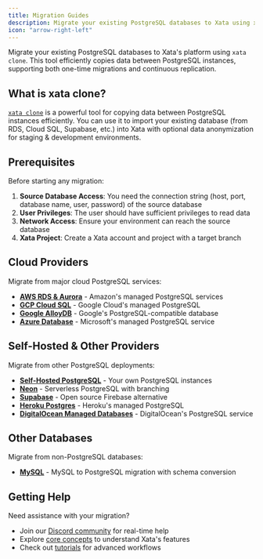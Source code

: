 ```yaml
---
title: Migration Guides
description: Migrate your existing PostgreSQL databases to Xata using xata clone
icon: "arrow-right-left"
---
```


Migrate your existing PostgreSQL databases to Xata's platform using `xata clone`. This tool efficiently copies data between PostgreSQL instances, supporting both one-time migrations and continuous replication.

## What is xata clone?

[`xata clone`](/cli/clone) is a powerful tool for copying data between PostgreSQL instances efficiently. You can use it to import your existing database (from RDS, Cloud SQL, Supabase, etc.) into Xata with optional data anonymization for staging & development environments.

## Prerequisites

Before starting any migration:

1. **Source Database Access**: You need the connection string (host, port, database name, user, password) of the source database
2. **User Privileges**: The user should have sufficient privileges to read data
4. **Network Access**: Ensure your environment can reach the source database
5. **Xata Project**: Create a Xata account and project with a target branch

## Cloud Providers

Migrate from major cloud PostgreSQL services:

- **[AWS RDS & Aurora](/migrations/aws-rds)** - Amazon's managed PostgreSQL services
- **[GCP Cloud SQL](/migrations/gcp-cloudsql)** - Google Cloud's managed PostgreSQL
- **[Google AlloyDB](/migrations/alloydb)** - Google's PostgreSQL-compatible database
- **[Azure Database](/migrations/azure)** - Microsoft's managed PostgreSQL service

## Self-Hosted & Other Providers

Migrate from other PostgreSQL deployments:

- **[Self-Hosted PostgreSQL](/migrations/self-hosted)** - Your own PostgreSQL instances
- **[Neon](/migrations/neon)** - Serverless PostgreSQL with branching
- **[Supabase](/migrations/supabase)** - Open source Firebase alternative
- **[Heroku Postgres](/migrations/heroku)** - Heroku's managed PostgreSQL
- **[DigitalOcean Managed Databases](/migrations/digitalocean)** - DigitalOcean's PostgreSQL service

## Other Databases

Migrate from non-PostgreSQL databases:

- **[MySQL](/migrations/mysql)** - MySQL to PostgreSQL migration with schema conversion

## Getting Help

Need assistance with your migration?

- Join our [Discord community](https://discord.gg/xata) for real-time help
- Explore [core concepts](/core-concepts) to understand Xata's features
- Check out [tutorials](/tutorials) for advanced workflows 